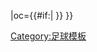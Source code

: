 {{fb team |t=巴斯蒂亞 |tan=巴斯蒂亞體育會 |tc=FRA |abb={{#if:{{{abb|}}}|BAS{{0}}}} |oc={{#if:{{{oc|}}}|{{{oc}}} }} }}<!--
--><noinclude>[[Category:足球模板]]</noinclude>